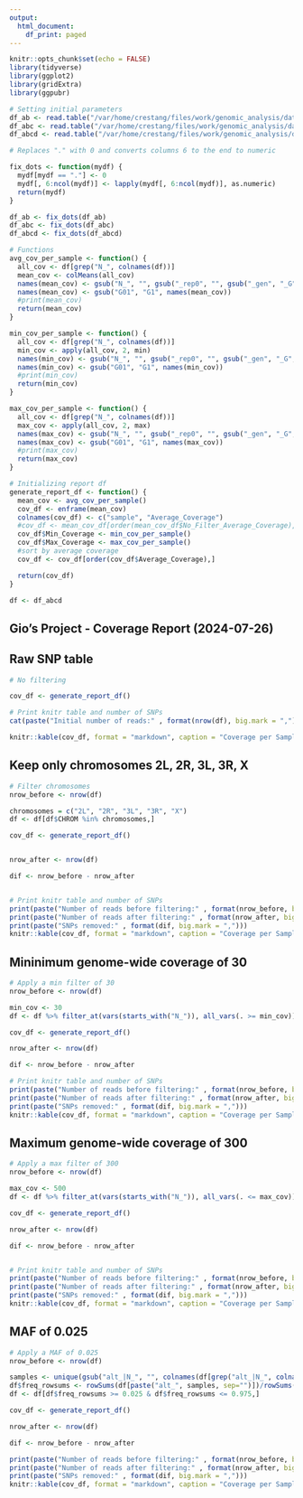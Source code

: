 ```yaml
---
output:
  html_document:
    df_print: paged
---
```


```r
knitr::opts_chunk$set(echo = FALSE)
library(tidyverse)
library(ggplot2)
library(gridExtra)
library(ggpubr)
```

```r
# Setting initial parameters
df_ab <- read.table("/var/home/crestang/files/work/genomic_analysis/data/snp_tables/filtered_snps_ab.txt", header = TRUE)
df_abc <- read.table("/var/home/crestang/files/work/genomic_analysis/data/snp_tables/filtered_snps_abc.txt", header = TRUE)
df_abcd <- read.table("/var/home/crestang/files/work/genomic_analysis/data/snp_tables/filtered_snps_abcd.txt", header = TRUE)
```

```r
# Replaces "." with 0 and converts columns 6 to the end to numeric

fix_dots <- function(mydf) {
  mydf[mydf == "."] <- 0
  mydf[, 6:ncol(mydf)] <- lapply(mydf[, 6:ncol(mydf)], as.numeric)
  return(mydf)
}

df_ab <- fix_dots(df_ab)
df_abc <- fix_dots(df_abc)
df_abcd <- fix_dots(df_abcd)

# Functions
avg_cov_per_sample <- function() {
  all_cov <- df[grep("N_", colnames(df))]
  mean_cov <- colMeans(all_cov)
  names(mean_cov) <- gsub("N_", "", gsub("_rep0", "", gsub("_gen", "_G", names(mean_cov))))
  names(mean_cov) <- gsub("G01", "G1", names(mean_cov))
  #print(mean_cov)
  return(mean_cov)
}

min_cov_per_sample <- function() {
  all_cov <- df[grep("N_", colnames(df))]
  min_cov <- apply(all_cov, 2, min)
  names(min_cov) <- gsub("N_", "", gsub("_rep0", "", gsub("_gen", "_G", names(min_cov))))
  names(min_cov) <- gsub("G01", "G1", names(min_cov))
  #print(min_cov)
  return(min_cov)
}

max_cov_per_sample <- function() {
  all_cov <- df[grep("N_", colnames(df))]
  max_cov <- apply(all_cov, 2, max)
  names(max_cov) <- gsub("N_", "", gsub("_rep0", "", gsub("_gen", "_G", names(max_cov))))
  names(max_cov) <- gsub("G01", "G1", names(max_cov))
  #print(max_cov)
  return(max_cov)
}

# Initializing report df
generate_report_df <- function() {
  mean_cov <- avg_cov_per_sample()
  cov_df <- enframe(mean_cov)
  colnames(cov_df) <- c("sample", "Average_Coverage")
  #cov_df <- mean_cov_df[order(mean_cov_df$No_Filter_Average_Coverage),]
  cov_df$Min_Coverage <- min_cov_per_sample()
  cov_df$Max_Coverage <- max_cov_per_sample()
  #sort by average coverage
  cov_df <- cov_df[order(cov_df$Average_Coverage),]

  return(cov_df)
}

df <- df_abcd
```

## Gio's Project - Coverage Report (2024-07-26)
## Raw SNP table
```r
# No filtering

cov_df <- generate_report_df()

# Print knitr table and number of SNPs
cat(paste("Initial number of reads:" , format(nrow(df), big.mark = ",")))

knitr::kable(cov_df, format = "markdown", caption = "Coverage per Sample - No filtering")
```
\pagebreak  

## Keep only chromosomes 2L, 2R, 3L, 3R, X
```r
# Filter chromosomes
nrow_before <- nrow(df)

chromosomes = c("2L", "2R", "3L", "3R", "X")
df <- df[df$CHROM %in% chromosomes,]

cov_df <- generate_report_df()


nrow_after <- nrow(df)

dif <- nrow_before - nrow_after


# Print knitr table and number of SNPs
print(paste("Number of reads before filtering:" , format(nrow_before, big.mark = ",")))
print(paste("Number of reads after filtering:" , format(nrow_after, big.mark = ",")))
print(paste("SNPs removed:" , format(dif, big.mark = ",")))
knitr::kable(cov_df, format = "markdown", caption = "Coverage per Sample - Chromosome filtering")
```
\pagebreak

## Mininimum genome-wide coverage of 30
```r
# Apply a min filter of 30
nrow_before <- nrow(df)

min_cov <- 30
df <- df %>% filter_at(vars(starts_with("N_")), all_vars(. >= min_cov))

cov_df <- generate_report_df()

nrow_after <- nrow(df)

dif <- nrow_before - nrow_after

# Print knitr table and number of SNPs
print(paste("Number of reads before filtering:" , format(nrow_before, big.mark = ",")))
print(paste("Number of reads after filtering:" , format(nrow_after, big.mark = ",")))
print(paste("SNPs removed:" , format(dif, big.mark = ",")))
knitr::kable(cov_df, format = "markdown", caption = "Coverage per Sample - Min coverage filtering")
```
\pagebreak

## Maximum genome-wide coverage of 300
```r
# Apply a max filter of 300
nrow_before <- nrow(df)

max_cov <- 500
df <- df %>% filter_at(vars(starts_with("N_")), all_vars(. <= max_cov))

cov_df <- generate_report_df()

nrow_after <- nrow(df)

dif <- nrow_before - nrow_after


# Print knitr table and number of SNPs
print(paste("Number of reads before filtering:" , format(nrow_before, big.mark = ",")))
print(paste("Number of reads after filtering:" , format(nrow_after, big.mark = ",")))
print(paste("SNPs removed:" , format(dif, big.mark = ",")))
knitr::kable(cov_df, format = "markdown", caption = "Coverage per Sample - Max coverage filtering")
```
\pagebreak

## MAF of 0.025
```r
# Apply a MAF of 0.025
nrow_before <- nrow(df)

samples <- unique(gsub("alt_|N_", "", colnames(df[grep("alt_|N_", colnames(df),)])))
df$freq_rowsums <- rowSums(df[paste("alt_", samples, sep="")])/rowSums(df[paste("N_", samples, sep="")])
df <- df[df$freq_rowsums >= 0.025 & df$freq_rowsums <= 0.975,]

cov_df <- generate_report_df()

nrow_after <- nrow(df)

dif <- nrow_before - nrow_after

print(paste("Number of reads before filtering:" , format(nrow_before, big.mark = ",")))
print(paste("Number of reads after filtering:" , format(nrow_after, big.mark = ",")))
print(paste("SNPs removed:" , format(dif, big.mark = ",")))
knitr::kable(cov_df, format = "markdown", caption = "Coverage per Sample - MAF cutoff of 0.025")

```